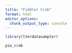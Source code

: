 ```yaml
---
title: "Fiddler Crab"
format: html
editor_options: 
  chunk_output_type: console
---
```


```r
library(lterdatasampler)

pie_crab
```

